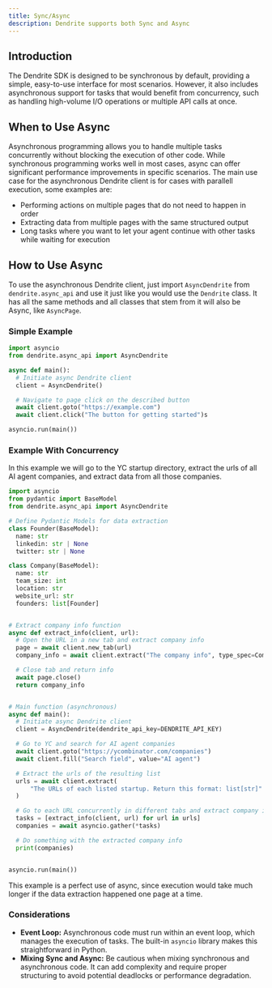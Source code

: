 ```yaml
---
title: Sync/Async
description: Dendrite supports both Sync and Async
---
```


## Introduction

The Dendrite SDK is designed to be synchronous by default, providing a simple, easy-to-use interface for most scenarios. However, it also includes asynchronous support for tasks that would benefit from concurrency, such as handling high-volume I/O operations or multiple API calls at once.

## When to Use Async

Asynchronous programming allows you to handle multiple tasks concurrently without blocking the execution of other code. While synchronous programming works well in most cases, async can offer significant performance improvements in specific scenarios. The main use case for the asynchronous Dendrite client is for cases with parallell execution, some examples are:

- Performing actions on multiple pages that do not need to happen in order
- Extracting data from multiple pages with the same structured output
- Long tasks where you want to let your agent continue with other tasks while waiting for execution

## How to Use Async

To use the asynchronous Dendrite client, just import `AsyncDendrite` from `dendrite.async_api` and use it just like you would use the `Dendrite` class. It has all the same methods and all classes that stem from it will also be Async, like `AsyncPage`.

### Simple Example

```python
import asyncio
from dendrite.async_api import AsyncDendrite

async def main():
  # Initiate async Dendrite client
  client = AsyncDendrite()

  # Navigate to page click on the described button
  await client.goto("https://example.com")
  await client.click("The button for getting started")s

asyncio.run(main())
```

### Example With Concurrency

In this example we will go to the YC startup directory, extract the urls of all AI agent companies, and extract data from all those companies.

```python
import asyncio
from pydantic import BaseModel
from dendrite.async_api import AsyncDendrite

# Define Pydantic Models for data extraction
class Founder(BaseModel):
  name: str
  linkedin: str | None
  twitter: str | None

class Company(BaseModel):
  name: str
  team_size: int
  location: str
  website_url: str
  founders: list[Founder]


# Extract company info function
async def extract_info(client, url):
  # Open the URL in a new tab and extract company info
  page = await client.new_tab(url)
  company_info = await client.extract("The company info", type_spec=Company)

  # Close tab and return info
  await page.close()
  return company_info


# Main function (asynchronous)
async def main():
  # Initiate async Dendrite client
  client = AsyncDendrite(dendrite_api_key=DENDRITE_API_KEY)

  # Go to YC and search for AI agent companies
  await client.goto("https://ycombinator.com/companies")
  await client.fill("Search field", value="AI agent")

  # Extract the urls of the resulting list
  urls = await client.extract(
      "The URLs of each listed startup. Return this format: list[str]"
  )

  # Go to each URL concurrently in different tabs and extract company info
  tasks = [extract_info(client, url) for url in urls]
  companies = await asyncio.gather(*tasks)

  # Do something with the extracted company info
  print(companies)


asyncio.run(main())
```

This example is a perfect use of async, since execution would take much longer if the data extraction happened one page at a time.

### Considerations

- **Event Loop:** Asynchronous code must run within an event loop, which manages the execution of tasks. The built-in `asyncio` library makes this straightforward in Python.
- **Mixing Sync and Async:** Be cautious when mixing synchronous and asynchronous code. It can add complexity and require proper structuring to avoid potential deadlocks or performance degradation.
